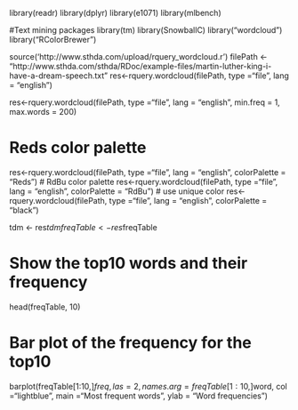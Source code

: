 library(readr)
library(dplyr)
library(e1071)
library(mlbench)
 
#Text mining packages
library(tm)
library(SnowballC)
library("wordcloud")
library("RColorBrewer")


source('http://www.sthda.com/upload/rquery_wordcloud.r')
filePath <- "http://www.sthda.com/sthda/RDoc/example-files/martin-luther-king-i-have-a-dream-speech.txt"
res<-rquery.wordcloud(filePath, type ="file", lang = "english")

res<-rquery.wordcloud(filePath, type ="file", lang = "english",
                 min.freq = 1,  max.words = 200)
                 
                 
                 
# Reds color palette
res<-rquery.wordcloud(filePath, type ="file", lang = "english",
                      colorPalette = "Reds")
# RdBu color palette
res<-rquery.wordcloud(filePath, type ="file", lang = "english",
                      colorPalette = "RdBu")
# use unique color
res<-rquery.wordcloud(filePath, type ="file", lang = "english",
                      colorPalette = "black")       
                      
                      
                      
tdm <- res$tdm
freqTable <- res$freqTable  


# Show the top10 words and their frequency
head(freqTable, 10)


# Bar plot of the frequency for the top10
barplot(freqTable[1:10,]$freq, las = 2, 
        names.arg = freqTable[1:10,]$word,
        col ="lightblue", main ="Most frequent words",
        ylab = "Word frequencies")
                 